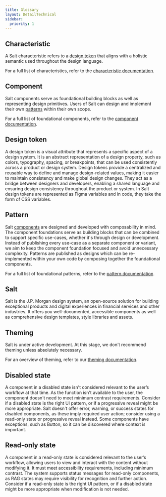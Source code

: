 ```yaml
---
title: Glossary
layout: DetailTechnical
sidebar:
  priority: 1
---
```


## Characteristic

A Salt characteristic refers to a [design token](#design-token) that aligns with a holistic semantic used throughout the design language.

For a full list of characteristics, refer to the [characteristic documentation](/salt/themes/characteristic-tokens).

## Component

Salt components serve as foundational building blocks as well as representing design primitives. Users of Salt can design and implement their own [patterns](#pattern) within their own scope.

For a full list of foundational components, refer to the [component documentation](/salt/components/index).

## Design token

A design token is a visual attribute that represents a specific aspect of a design system. It is an abstract representation of a design property, such as colors, typography, spacing, or breakpoints, that can be used consistently across a product or design system. Design tokens provide a centralized and reusable way to define and manage design-related values, making it easier to maintain consistency and make global design changes. They act as a bridge between designers and developers, enabling a shared language and ensuring design consistency throughout the product or system. In Salt design tokens are represented as Figma variables and in code, they take the form of CSS variables.

## Pattern

Salt [components](#component) are designed and developed with composability in mind. The component foundations serve as building blocks that can be combined to support specific use-cases, whether it's through design or development. Instead of publishing every use-case as a separate component or variant, we aim to keep the component foundation focused and avoid unnecessary complexity. Patterns are published as designs which can be re-implemented within your own code by composing together the foundational components.

For a full list of foundational patterns, refer to the [pattern documentation](/salt/patterns/index).

## Salt

Salt is the J.P. Morgan design system, an open-source solution for building exceptional products and digital experiences in financial services and other industries. It offers you well-documented, accessible components as well as comprehensive design templates, style libraries and assets.

## Theming

Salt is under active development. At this stage, we don't recommend theming unless absolutely necessary.

For an overview of theming, refer to our [theming documentation](/salt/themes/index).

## Disabled state

A component in a disabled state isn't considered relevant to the user’s workflow at that time. As the function isn't available to the user, the component doesn't need to meet minimum contrast requirements. Consider if a disabled state is the right UI pattern, or if a progressive reveal might be more appropriate. Salt doesn't offer error, warning, or success states for disabled components, as these imply required user action; consider using a read-only state or progressive reveal instead. Some components have exceptions, such as Button, so it can be discovered where context is important.

## Read-only state

A component in a read-only state is considered relevant to the user’s workflow, allowing users to view and interact with the content without modifying it. It must meet accessibility requirements, including minimum contrast. The system supports status messages for read-only components, as RAG states may require visibility for recognition and further action. Consider if a read-only state is the right UI pattern, or if a disabled state might be more appropriate when modification is not needed.
